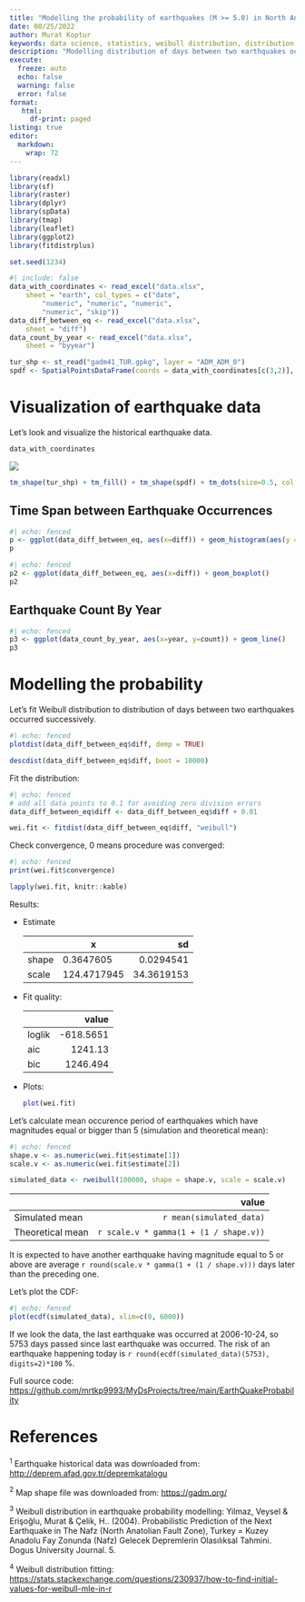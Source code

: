 ```yaml
---
title: "Modelling the probability of earthquakes (M >= 5.0) in North Anatolian Fault Zone"
date: 08/25/2022
author: Murat Koptur
keywords: data science, statistics, weibull distribution, distribution fitting, seismology, earthquakes
description: "Modelling distribution of days between two earthquakes occurred successively."
execute:
  freeze: auto
  echo: false
  warning: false
  error: false
format: 
   html:
     df-print: paged
listing: true
editor: 
  markdown: 
    wrap: 72
---
```


```r
library(readxl)
library(sf)
library(raster)
library(dplyr)
library(spData)
library(tmap)    
library(leaflet)
library(ggplot2)
library(fitdistrplus)

set.seed(1234)
```

```r
#| include: false
data_with_coordinates <- read_excel("data.xlsx", 
    sheet = "earth", col_types = c("date", 
        "numeric", "numeric", "numeric", 
        "numeric", "skip"))
data_diff_between_eq <- read_excel("data.xlsx", 
    sheet = "diff")
data_count_by_year <- read_excel("data.xlsx", 
    sheet = "byyear")

tur_shp <- st_read("gadm41_TUR.gpkg", layer = "ADM_ADM_0")
spdf <- SpatialPointsDataFrame(coords = data_with_coordinates[c(3,2)], data = data_with_coordinates)
```

# Visualization of earthquake data

Let's look and visualize the historical earthquake data.

```r
data_with_coordinates
```

![](images/paste-FACE8B18.webp)

```r
tm_shape(tur_shp) + tm_fill() + tm_shape(spdf) + tm_dots(size=0.5, col = "magnitude", alpha=0.4)
```

## Time Span between Earthquake Occurrences

```r
#| echo: fenced
p <- ggplot(data_diff_between_eq, aes(x=diff)) + geom_histogram(aes(y = ..density..)) + geom_density()
p
```

```r
#| echo: fenced
p2 <- ggplot(data_diff_between_eq, aes(x=diff)) + geom_boxplot()
p2
```

## Earthquake Count By Year

```r
#| echo: fenced
p3 <- ggplot(data_count_by_year, aes(x=year, y=count)) + geom_line()
p3
```

# Modelling the probability

Let's fit Weibull distribution to distribution of days between two
earthquakes occurred successively.

```r
#| echo: fenced
plotdist(data_diff_between_eq$diff, demp = TRUE)
```

```r
descdist(data_diff_between_eq$diff, boot = 10000)
```

Fit the distribution:

```r
#| echo: fenced
# add all data points to 0.1 for avoiding zero division errors
data_diff_between_eq$diff <- data_diff_between_eq$diff + 0.01

wei.fit <- fitdist(data_diff_between_eq$diff, "weibull")
```

Check convergence, 0 means procedure was converged:

```r
#| echo: fenced
print(wei.fit$convergence)
```

```r
lapply(wei.fit, knitr::kable)
```

Results:

-   Estimate

    |       | x           |         sd |
    |:------|-------------|-----------:|
    | shape | 0.3647605   |  0.0294541 |
    | scale | 124.4717945 | 34.3619153 |

-   Fit quality:

    |        |     value |
    |:-------|----------:|
    | loglik | -618.5651 |
    | aic    |   1241.13 |
    | bic    |  1246.494 |

-   Plots:

    ```r
    plot(wei.fit)
    ```

Let's calculate mean occurence period of earthquakes which have
magnitudes equal or bigger than 5 (simulation and theoretical mean):

```r
#| echo: fenced
shape.v <- as.numeric(wei.fit$estimate[1])
scale.v <- as.numeric(wei.fit$estimate[2])

simulated_data <- rweibull(100000, shape = shape.v, scale = scale.v)
```

|                  |                                  value |
|:-----------------|---------------------------------------:|
| Simulated mean   |               `r mean(simulated_data)` |
| Theoretical mean | `r scale.v * gamma(1 + (1 / shape.v))` |

It is expected to have another earthquake having magnitude equal to 5 or
above are average `r round(scale.v * gamma(1 + (1 / shape.v)))` days
later than the preceding one.

Let's plot the CDF:

```r
#| echo: fenced
plot(ecdf(simulated_data), xlim=c(0, 6000))
```

If we look the data, the last earthquake was occurred at 2006-10-24, so
5753 days passed since last earthquake was occurred. The risk of an
earthquake happening today is
`r round(ecdf(simulated_data)(5753), digits=2)*100` %.

Full source code:
<https://github.com/mrtkp9993/MyDsProjects/tree/main/EarthQuakeProbability>

# References

$^1$   Earthquake historical data was downloaded from:
    <http://deprem.afad.gov.tr/depremkatalogu>

$^2$  Map shape file was downloaded from: <https://gadm.org/>

$^3$   Weibull distribution in earthquake probability modelling: Yilmaz,
    Veysel & Erişoğlu, Murat & Çelik, H.. (2004). Probabilistic
    Prediction of the Next Earthquake in The Nafz (North Anatolian Fault
    Zone), Turkey = Kuzey Anadolu Fay Zonunda (Nafz) Gelecek Depremlerin
    Olasılıksal Tahmini. Dogus University Journal. 5.

$^4$   Weibull distribution fitting:
    <https://stats.stackexchange.com/questions/230937/how-to-find-initial-values-for-weibull-mle-in-r>

